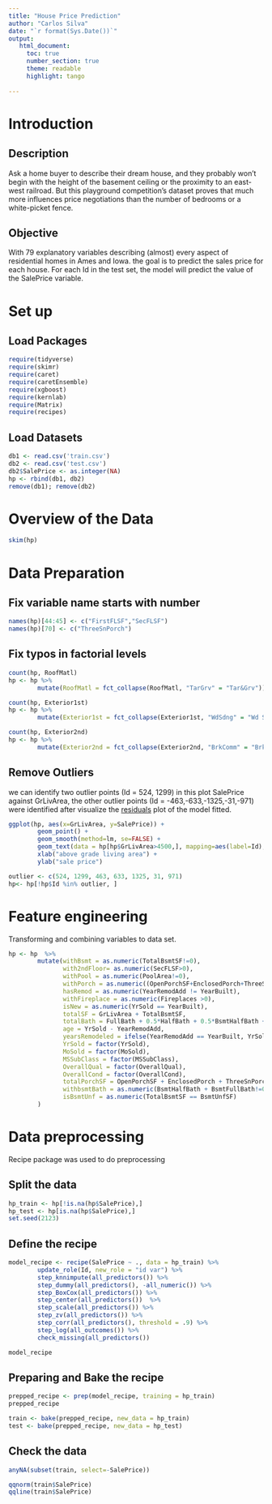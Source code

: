 ```yaml
---
title: "House Price Prediction"
author: "Carlos Silva"
date: "`r format(Sys.Date())`"
output: 
   html_document:
     toc: true
     number_section: true
     theme: readable
     highlight: tango
     
---  
```


# Introduction

## Description

Ask a home buyer to describe their dream house, and they probably won't begin with the height of the basement ceiling or the proximity to an east-west railroad. But this playground competition's dataset proves that much more influences 
price negotiations than the number of bedrooms or a white-picket fence.

## Objective

With 79 explanatory variables describing (almost) every aspect of residential homes in Ames and Iowa. the goal is to predict the sales price for each house. For each Id in the test set, the model will predict the value of the SalePrice variable. 

# Set up

## Load Packages

```r
require(tidyverse)
require(skimr)
require(caret)
require(caretEnsemble)
require(xgboost)
require(kernlab)
require(Matrix)
require(recipes)
```

## Load Datasets

```r
db1 <- read.csv('train.csv')
db2 <- read.csv('test.csv')
db2$SalePrice <- as.integer(NA)
hp <- rbind(db1, db2)
remove(db1); remove(db2)
```

# Overview of the Data

```r
skim(hp)
```

# Data Preparation

## Fix variable name starts with number

```r
names(hp)[44:45] <- c("FirstFLSF","SecFLSF")
names(hp)[70] <- c("ThreeSnPorch")
```

## Fix typos in factorial levels

```r
count(hp, RoofMatl)
hp <- hp %>%
        mutate(RoofMatl = fct_collapse(RoofMatl, "TarGrv" = "Tar&Grv"))
```

```r
count(hp, Exterior1st)
hp <- hp %>%
        mutate(Exterior1st = fct_collapse(Exterior1st, "WdSdng" = "Wd Sdng"))
```

```r
count(hp, Exterior2nd)
hp <- hp %>%
        mutate(Exterior2nd = fct_collapse(Exterior2nd, "BrkComm" = "Brk Cmn", "WdSdng" = "Wd Sdng", "WdShng" = "Wd Shng"))
```

## Remove Outliers

we can identify two outlier points (Id = 524, 1299) in this plot SalePrice against GrLivArea, the other outlier points (Id = -463,-633,-1325,-31,-971) were identified after visualize the [residuals](#residuals) plot of the model fitted.

```r
ggplot(hp, aes(x=GrLivArea, y=SalePrice)) +
        geom_point() +
        geom_smooth(method=lm, se=FALSE) +
        geom_text(data = hp[hp$GrLivArea>4500,], mapping=aes(label=Id), vjust=1.5, col = "blue") +
        xlab("above grade living area") +
        ylab("sale price")

outlier <- c(524, 1299, 463, 633, 1325, 31, 971)
hp<- hp[!hp$Id %in% outlier, ]
```

# Feature engineering

Transforming and combining variables to data set.

```r
hp <- hp  %>%
        mutate(withBsmt = as.numeric(TotalBsmtSF!=0),
               with2ndFloor= as.numeric(SecFLSF>0),
               withPool = as.numeric(PoolArea!=0),
               withPorch = as.numeric((OpenPorchSF+EnclosedPorch+ThreeSnPorch+ScreenPorch)!=0),
               hasRemod = as.numeric(YearRemodAdd != YearBuilt),
               withFireplace = as.numeric(Fireplaces >0),
               isNew = as.numeric(YrSold == YearBuilt),
               totalSF = GrLivArea + TotalBsmtSF,
               totalBath = FullBath + 0.5*HalfBath + 0.5*BsmtHalfBath + BsmtFullBath,
               age = YrSold - YearRemodAdd,
               yearsRemodeled = ifelse(YearRemodAdd == YearBuilt, YrSold < YearRemodAdd, 0),
               YrSold = factor(YrSold),
               MoSold = factor(MoSold),
               MSSubClass = factor(MSSubClass),
               OverallQual = factor(OverallQual),
               OverallCond = factor(OverallCond),
               totalPorchSF = OpenPorchSF + EnclosedPorch + ThreeSnPorch + ScreenPorch,
               withbsmtBath = as.numeric(BsmtHalfBath + BsmtFullBath!=0),
               isBsmtUnf = as.numeric(TotalBsmtSF == BsmtUnfSF)
        )
```

# Data preprocessing 

Recipe package was used to do preprocessing

## Split the data

```r
hp_train <- hp[!is.na(hp$SalePrice),]
hp_test <- hp[is.na(hp$SalePrice),]
set.seed(2123)
```

## Define the recipe

```r
model_recipe <- recipe(SalePrice ~ ., data = hp_train) %>% 
        update_role(Id, new_role = "id var") %>%
        step_knnimpute(all_predictors()) %>%
        step_dummy(all_predictors(), -all_numeric()) %>%
        step_BoxCox(all_predictors()) %>%
        step_center(all_predictors())  %>%
        step_scale(all_predictors()) %>%
        step_zv(all_predictors()) %>%
        step_corr(all_predictors(), threshold = .9) %>%
        step_log(all_outcomes()) %>%
        check_missing(all_predictors())

model_recipe
```

## Preparing and Bake the recipe

```r
prepped_recipe <- prep(model_recipe, training = hp_train)
prepped_recipe

train <- bake(prepped_recipe, new_data = hp_train)
test <- bake(prepped_recipe, new_data = hp_test)
```

## Check the data 

```r
anyNA(subset(train, select=-SalePrice))

qqnorm(train$SalePrice)
qqline(train$SalePrice)
```

